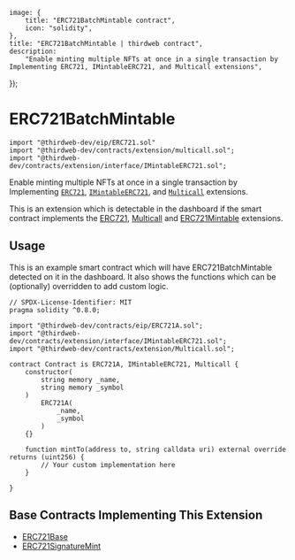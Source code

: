 
	image: {
		title: "ERC721BatchMintable contract",
		icon: "solidity",
	},
	title: "ERC721BatchMintable | thirdweb contract",
	description:
		"Enable minting multiple NFTs at once in a single transaction by Implementing ERC721, IMintableERC721, and Multicall extensions",
});

# ERC721BatchMintable

```solidity
import "@thirdweb-dev/eip/ERC721.sol"
import "@thirdweb-dev/contracts/extension/multicall.sol";
import "@thirdweb-dev/contracts/extension/interface/IMintableERC721.sol";
```

Enable minting multiple NFTs at once in a single transaction by Implementing [`ERC721`](/contracts/build/extensions/erc-721/ERC721), [`IMintableERC721`](/contracts/build/extensions/erc-721/ERC721Mintable), and [`Multicall`](/contracts/build/extensions/general/Multicall) extensions.

This is an extension which is detectable in the dashboard if the smart contract implements the
[ERC721](/contracts/build/extensions/erc-721/ERC721), [Multicall](/contracts/build/extensions/general/Multicall) and [ERC721Mintable](/contracts/build/extensions/erc-721/ERC721Mintable) extensions.

## Usage

This is an example smart contract which will have ERC721BatchMintable detected on it in the dashboard. It also shows the functions which can be (optionally) overridden to add custom logic.

```solidity
// SPDX-License-Identifier: MIT
pragma solidity ^0.8.0;

import "@thirdweb-dev/contracts/eip/ERC721A.sol";
import "@thirdweb-dev/contracts/extension/interface/IMintableERC721.sol";
import "@thirdweb-dev/contracts/extension/Multicall.sol";

contract Contract is ERC721A, IMintableERC721, Multicall {
    constructor(
        string memory _name,
        string memory _symbol
    )
        ERC721A(
            _name,
            _symbol
        )
    {}

    function mintTo(address to, string calldata uri) external override returns (uint256) {
        // Your custom implementation here
    }

}
```

## Base Contracts Implementing This Extension

- [ERC721Base](/contracts/build/base-contracts/erc-721/base)
- [ERC721SignatureMint](/contracts/build/base-contracts/erc-721/signature-mint)
